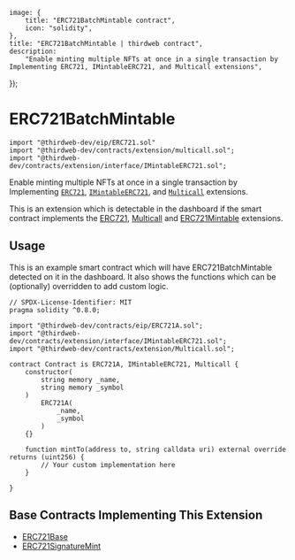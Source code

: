 
	image: {
		title: "ERC721BatchMintable contract",
		icon: "solidity",
	},
	title: "ERC721BatchMintable | thirdweb contract",
	description:
		"Enable minting multiple NFTs at once in a single transaction by Implementing ERC721, IMintableERC721, and Multicall extensions",
});

# ERC721BatchMintable

```solidity
import "@thirdweb-dev/eip/ERC721.sol"
import "@thirdweb-dev/contracts/extension/multicall.sol";
import "@thirdweb-dev/contracts/extension/interface/IMintableERC721.sol";
```

Enable minting multiple NFTs at once in a single transaction by Implementing [`ERC721`](/contracts/build/extensions/erc-721/ERC721), [`IMintableERC721`](/contracts/build/extensions/erc-721/ERC721Mintable), and [`Multicall`](/contracts/build/extensions/general/Multicall) extensions.

This is an extension which is detectable in the dashboard if the smart contract implements the
[ERC721](/contracts/build/extensions/erc-721/ERC721), [Multicall](/contracts/build/extensions/general/Multicall) and [ERC721Mintable](/contracts/build/extensions/erc-721/ERC721Mintable) extensions.

## Usage

This is an example smart contract which will have ERC721BatchMintable detected on it in the dashboard. It also shows the functions which can be (optionally) overridden to add custom logic.

```solidity
// SPDX-License-Identifier: MIT
pragma solidity ^0.8.0;

import "@thirdweb-dev/contracts/eip/ERC721A.sol";
import "@thirdweb-dev/contracts/extension/interface/IMintableERC721.sol";
import "@thirdweb-dev/contracts/extension/Multicall.sol";

contract Contract is ERC721A, IMintableERC721, Multicall {
    constructor(
        string memory _name,
        string memory _symbol
    )
        ERC721A(
            _name,
            _symbol
        )
    {}

    function mintTo(address to, string calldata uri) external override returns (uint256) {
        // Your custom implementation here
    }

}
```

## Base Contracts Implementing This Extension

- [ERC721Base](/contracts/build/base-contracts/erc-721/base)
- [ERC721SignatureMint](/contracts/build/base-contracts/erc-721/signature-mint)
